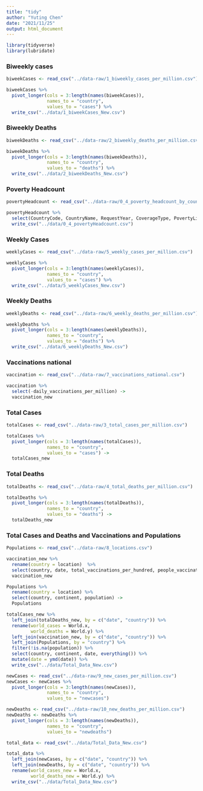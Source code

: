 ```yaml
---
title: "tidy"
author: "Yuting Chen"
date: "2021/11/25"
output: html_document
---
```


```r
library(tidyverse)
library(lubridate)
```

### Biweekly cases 

```r
biweekCases <- read_csv("../data-raw/1_biweekly_cases_per_million.csv")
```

```r
biweekCases %>%
  pivot_longer(cols = 3:length(names(biweekCases)),
               names_to = "country",
               values_to = "cases") %>%
  write_csv("../data/1_biweekCases_New.csv")
```


### Biweekly Deaths

```r
biweekDeaths <- read_csv("../data-raw/2_biweekly_deaths_per_million.csv")
```

```r
biweekDeaths %>%
  pivot_longer(cols = 3:length(names(biweekDeaths)),
               names_to = "country",
               values_to = "deaths") %>%
  write_csv("../data/2_biweekDeaths_New.csv")
```

### Poverty Headcount

```r
povertyHeadcount <- read_csv("../data-raw/0_4_poverty_headcount_by_country.csv")
```

```r
povertyHeadcount %>%
  select(CountryCode, CountryName, RequestYear, CoverageType, PovertyLine, HeadCount) %>%
  write_csv("../data/0_4_povertyHeadcount.csv")
```

### Weekly Cases

```r
weeklyCases <- read_csv("../data-raw/5_weekly_cases_per_million.csv")
```

```r
weeklyCases %>%
  pivot_longer(cols = 3:length(names(weeklyCases)),
               names_to = "country",
               values_to = "cases") %>%
  write_csv("../data/5_weeklyCases_New.csv")
```


### Weekly Deaths

```r
weeklyDeaths <- read_csv("../data-raw/6_weekly_deaths_per_million.csv")
```

```r
weeklyDeaths %>%
  pivot_longer(cols = 3:length(names(weeklyDeaths)),
               names_to = "country",
               values_to = "deaths") %>%
  write_csv("../data/6_weeklyDeaths_New.csv")
```


### Vaccinations national

```r
vaccination <- read_csv("../data-raw/7_vaccinations_national.csv")
```
```r
vaccination %>% 
  select(-daily_vaccinations_per_million) ->
  vaccination_new
```

### Total Cases

```r
totalCases <- read_csv("../data-raw/3_total_cases_per_million.csv")
```

```r
totalCases %>%
  pivot_longer(cols = 3:length(names(totalCases)),
               names_to = "country",
               values_to = "cases") ->
  totalCases_new
```

### Total Deaths

```r
totalDeaths <- read_csv("../data-raw/4_total_deaths_per_million.csv")
```

```r
totalDeaths %>%
  pivot_longer(cols = 3:length(names(totalDeaths)),
               names_to = "country",
               values_to = "deaths") ->
  totalDeaths_new
```



### Total Cases and Deaths and Vaccinations and Populations
```r
Populations <- read_csv("../data-raw/8_locations.csv")
```


```r
vaccination_new %>% 
  rename(country = location)  %>% 
  select(country, date, total_vaccinations_per_hundred, people_vaccinated_per_hundred, people_fully_vaccinated_per_hundred, total_boosters_per_hundred) ->
  vaccination_new

Populations %>% 
  rename(country = location) %>% 
  select(country, continent, population) ->
  Populations

totalCases_new %>% 
  left_join(totalDeaths_new, by = c("date", "country")) %>% 
  rename(world_cases = World.x,
         world_deaths = World.y) %>% 
  left_join(vaccination_new, by = c("date", "country")) %>% 
  left_join(Populations, by = "country") %>% 
  filter(!is.na(population)) %>% 
  select(country, continent, date, everything()) %>% 
  mutate(date = ymd(date)) %>%
  write_csv("../data/Total_Data_New.csv")


```

```r
newCases <- read_csv("../data-raw/9_new_cases_per_million.csv")
newCases <- newCases %>%
  pivot_longer(cols = 3:length(names(newCases)),
               names_to = "country",
               values_to = "newcases")
```

```r
newDeaths <- read_csv("../data-raw/10_new_deaths_per_million.csv")
newDeaths <- newDeaths %>%
  pivot_longer(cols = 3:length(names(newDeaths)),
               names_to = "country",
               values_to = "newdeaths")
```

```r
total_data <- read_csv("../data/Total_Data_New.csv")

total_data %>% 
  left_join(newCases, by = c("date", "country")) %>% 
  left_join(newDeaths, by = c("date", "country")) %>% 
  rename(world_cases_new = World.x,
         world_deaths_new = World.y) %>% 
  write_csv("../data/Total_Data_New.csv")
```

















